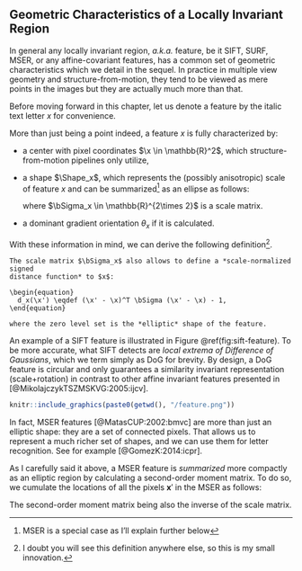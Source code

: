 ## Geometric Characteristics of a Locally Invariant Region

In general any locally invariant region, *a.k.a.* feature, be it SIFT, SURF,
MSER, or any affine-covariant features, has a common set of geometric
characteristics which we detail in the sequel. In practice in multiple view
geometry and structure-from-motion, they tend to be viewed as mere points in the
images but they are actually much more than that.

Before moving forward in this chapter, let us denote a feature by the italic
text letter $x$ for convenience.

More than just being a point indeed, a feature $x$ is fully characterized by:

- a center with pixel coordinates $\x \in \mathbb{R}^2$,
  which structure-from-motion pipelines only utilize,

- a shape $\Shape_x$, which represents the (possibly anisotropic) scale of
  feature $x$ and can be summarized^[MSER is a special case as I'll explain
  further below] as an ellipse as follows:

  \begin{equation}
    \Shape_x \eqdef \left\{ \x' \in \mathbb{R}^2\ \left|\ (\x'-\x)^T \bSigma_x
  (\x'-\x) \leq 1 \right. \right\},
  \end{equation}

  where $\bSigma_x \in \mathbb{R}^{2\times 2}$ is a scale matrix.

- a dominant gradient orientation $\theta_x$ if it is calculated.

With these information in mind, we can derive the following definition^[I doubt
you will see this definition anywhere else, so this is my small innovation.].

:::puzzle
```definition
The scale matrix $\bSigma_x$ also allows to define a *scale-normalized signed
distance function* to $x$:

\begin{equation}
  d_x(\x') \eqdef (\x' - \x)^T \bSigma (\x' - \x) - 1,
\end{equation}

where the zero level set is the *elliptic* shape of the feature.
```
:::

An example of a SIFT feature is illustrated in Figure \@ref(fig:sift-feature).
To be more accurate, what SIFT detects are *local extrema of Difference of
Gaussians*, which we term simply as DoG for brevity. By design, a DoG feature is
circular and only guarantees a similarity invariant representation
(scale+rotation) in contrast to other affine invariant features presented in
[@MikolajczykTSZMSKVG:2005:ijcv].

```r

knitr::include_graphics(paste0(getwd(), "/feature.png"))
```

In fact, MSER features [@MatasCUP:2002:bmvc] are more than just an elliptic
shape: they are a set of connected pixels. That allows us to represent a much
richer set of shapes, and we can use them for letter recognition. See for
example [@GomezK:2014:icpr].

As I carefully said it above, a MSER feature is *summarized* more compactly as
an elliptic region by calculating a second-order moment matrix. To do so, we
cumulate the locations of all the pixels $\mathbf{x}'$ in the MSER as follows:

\begin{equation}
  \bSigma_x^{-1} = \frac{1}{\mathrm{area}(x)}
  \begin{bmatrix}
    \displaystyle \sum_{\mathbf{x}'} (\mathbf{x}'_1 - \mathbf{x}_1)^2 &
    %
    \displaystyle \sum_{\mathbf{x}'}
      (\mathbf{x}'_1 \mathbf{x}'_2 - \mathbf{x}_1 \mathbf{x}_2)^2 \\
    %
    \displaystyle \sum_{\mathbf{x}'}
      (\mathbf{x}'_1 \mathbf{x}'_2 - \mathbf{x}_1 \mathbf{x}_2)^2 &
    %
    \displaystyle \sum_{\mathbf{x}'} (\mathbf{x}'_2 - \mathbf{x}_2)^2
  \end{bmatrix},
\end{equation}

The second-order moment matrix being also the inverse of the scale matrix.

<!--
Note that, while affine-covariant keypoint scales are elliptic, e.g.,
with a Harris-affine detector, others such as DoG-SIFT scales are
isotropic, i.e., circular as shown in Figure \ref{fig:feature}. Examples of elliptic features are shown in Figure \ref{fig:AffineCovariantRegions}.

The orientation is typically given by the
dominant gradient direction around $x$ at some appropriate scale.

\begin{figure}[htbp]
	\centering
		\includegraphics[width=\textwidth]{figures/AffineCovariantRegions.png}
	\caption[Different elliptic features]{Different elliptic features. Credits: \citep{MikolajczykTSZMSKVG:2005:ijcv}.}
	\label{fig:AffineCovariantRegions}
\end{figure}

The Feature descriptor abstracts the image
around $x$, also at some appropriate scale, for comparison
with other detected features.
%
In particular, the SIFT descriptor corresponds to a concatenation of histograms of local gradients on a patch with appropriate size and centered on the feature position as illustrated in Figure \ref{fig:SiftDescriptor}.

\begin{figure}[ht]
	\centering
		\includegraphics[width=\textwidth]{figures/SiftDescriptor.png}
	\caption[The SIFT descriptor]{The SIFT descriptor. Credits: \citep{Lowe:2004:ijcv}.}
	\label{fig:SiftDescriptor}
\end{figure}

-->
